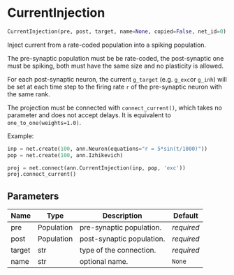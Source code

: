 # CurrentInjection { #ANNarchy.inputs.CurrentInjection.CurrentInjection }

```python
CurrentInjection(pre, post, target, name=None, copied=False, net_id=0)
```

Inject current from a rate-coded population into a spiking population.

The pre-synaptic population must be be rate-coded, the post-synaptic one must be spiking, both must have the same size and no plasticity is allowed.

For each post-synaptic neuron, the current `g_target` (e.g. `g_exc`or `g_inh`) will be set at each time step to the firing rate `r` of the pre-synaptic neuron with the same rank.

The projection must be connected with `connect_current()`, which takes no parameter and does not accept delays. It is equivalent to `one_to_one(weights=1.0)`.

Example:

```python
inp = net.create(100, ann.Neuron(equations="r = 5*sin(t/1000)"))
pop = net.create(100, ann.Izhikevich)

proj = net.connect(ann.CurrentInjection(inp, pop, 'exc'))
proj.connect_current()
```

## Parameters {.doc-section .doc-section-parameters}

| Name   | Type       | Description               | Default    |
|--------|------------|---------------------------|------------|
| pre    | Population | pre-synaptic population.  | _required_ |
| post   | Population | post-synaptic population. | _required_ |
| target | str        | type of the connection.   | _required_ |
| name   | str        | optional name.            | `None`     |